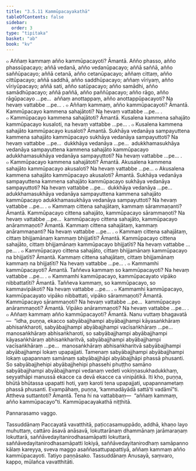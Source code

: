 ```yaml
---
title: "3.5.11 Kammūpacayakathā"
tableOfContents: false
sidebar:
  order: 3
type: "tipitaka"
basket: "ab"
book: "kv"
---
```



<DynamicBreadcrumb />

<Division number="737" book="kv" bookNo="32" page="377">

<Paragraph number="2332" book="kv">
๐ Aññaṃ kammaṃ añño kammūpacayoti? Āmantā. Añño phasso, añño phassūpacayo; aññā vedanā, añño vedanūpacayo; aññā saññā, añño saññūpacayo; aññā cetanā, añño cetanūpacayo; aññaṃ cittaṃ, añño cittūpacayo; aññā saddhā, añño saddhūpacayo; aññaṃ vīriyaṃ, añño vīriyūpacayo; aññā sati, añño satūpacayo; añño samādhi, añño samādhūpacayo; aññā paññā, añño paññūpacayo; añño rāgo, añño rāgūpacayo …pe…  aññaṃ anottappaṃ, añño anottappūpacayoti? Na hevaṃ vattabbe …pe… .
</Paragraph>

</Division>
<Division number="738" book="kv" bookNo="32" page="378">

<Paragraph number="2333" book="kv">
๐ Aññaṃ kammaṃ, añño kammūpacayoti? Āmantā. Kammūpacayo kammena sahajātoti? Na hevaṃ vattabbe …pe… .
</Paragraph>

<Paragraph number="2334" book="kv">
๐ Kammūpacayo kammena sahajātoti? Āmantā. Kusalena kammena sahajāto kammūpacayo kusaloti, na hevaṃ vattabbe …pe… .
</Paragraph>

<Paragraph number="2335" book="kv">
๐ Kusalena kammena sahajāto kammūpacayo kusaloti? Āmantā. Sukhāya vedanāya sampayuttena kammena sahajāto kammūpacayo sukhāya vedanāya sampayuttoti? Na hevaṃ vattabbe …pe…  dukkhāya vedanāya …pe…  adukkhamasukhāya vedanāya sampayuttena kammena sahajāto kammūpacayo adukkhamasukhāya vedanāya sampayuttoti? Na hevaṃ vattabbe …pe… .
</Paragraph>

</Division>
<Division number="739" book="kv" bookNo="32" page="378">

<Paragraph number="2336" book="kv">
๐ Kammūpacayo kammena sahajātoti? Āmantā. Akusalena kammena sahajāto kammūpacayo akusaloti? Na hevaṃ vattabbe …pe…
</Paragraph>

<Paragraph number="2337" book="kv">
๐ Akusalena kammena sahajāto kammūpacayo akusaloti? Āmantā. Sukhāya vedanāya sampayuttena kammena sahajāto kammūpacayo sukhāya vedanāya sampayuttoti? Na hevaṃ vattabbe …pe…  dukkhāya vedanāya …pe…  adukkhamasukhāya vedanāya sampayuttena kammena sahajāto kammūpacayo adukkhamasukhāya vedanāya sampayuttoti? Na hevaṃ vattabbe …pe… .
</Paragraph>

</Division>
<Division number="740" book="kv" bookNo="32" page="378">

<Paragraph number="2338" book="kv">
๐ Kammaṃ cittena sahajātaṃ, kammaṃ sārammaṇanti? Āmantā. Kammūpacayo cittena sahajāto, kammūpacayo sārammaṇoti? Na hevaṃ vattabbe …pe…  kammūpacayo cittena sahajāto, kammūpacayo anārammaṇoti? Āmantā. Kammaṃ cittena sahajātaṃ, kammaṃ anārammaṇanti? Na hevaṃ vattabbe …pe… .
</Paragraph>

<Paragraph number="2339" book="kv">
๐ Kammaṃ cittena sahajātaṃ, cittaṃ bhijjamānaṃ kammaṃ bhijjatīti? Āmantā. Kammūpacayo cittena sahajāto, cittaṃ bhijjamānaṃ kammūpacayo bhijjatīti? Na hevaṃ vattabbe …pe… .
</Paragraph>

<Paragraph number="2340" book="kv">
๐ Kammūpacayo cittena sahajāto, cittaṃ bhijjamānaṃ kammūpacayo na bhijjatīti? Āmantā. Kammaṃ cittena sahajātaṃ, cittaṃ bhijjamānaṃ kammaṃ na bhijjatīti? Na hevaṃ vattabbe …pe… .
</Paragraph>

</Division>
<Division number="741" book="kv" bookNo="32" page="379">

<Paragraph number="2341" book="kv">
๐ Kammamhi kammūpacayoti? Āmantā. Taññeva kammaṃ so kammūpacayoti? Na hevaṃ vattabbe …pe… .
</Paragraph>

<Paragraph number="2342" book="kv">
๐ Kammamhi kammūpacayo, kammūpacayato vipāko nibbattatīti? Āmantā. Taññeva kammaṃ, so kammūpacayo, so kammavipākoti? Na hevaṃ vattabbe …pe… .
</Paragraph>

<Paragraph number="2343" book="kv">
๐ Kammamhi kammūpacayo, kammūpacayato vipāko nibbattati, vipāko sārammaṇoti? Āmantā. Kammūpacayo sārammaṇoti? Na hevaṃ vattabbe …pe…  kammūpacayo anārammaṇoti? Āmantā. Vipāko anārammaṇoti? Na hevaṃ vattabbe …pe… .
</Paragraph>

</Division>
<Division number="742" book="kv" bookNo="32" page="379">

<Paragraph number="2344" book="kv">
๐ Aññaṃ kammaṃ añño kammūpacayoti? Āmantā. Nanu vuttaṃ bhagavatā—  “idha, puṇṇa, ekacco sabyābajjhampi abyābajjhampi kāyasaṅkhāraṃ abhisaṅkharoti, sabyābajjhampi abyābajjhampi vacīsaṅkhāraṃ …pe…  manosaṅkhāraṃ abhisaṅkharoti, so sabyābajjhampi abyābajjhampi kāyasaṅkhāraṃ abhisaṅkharitvā, sabyābajjhampi abyābajjhampi vacīsaṅkhāraṃ …pe…  manosaṅkhāraṃ abhisaṅkharitvā sabyābajjhampi abyābajjhampi lokaṃ upapajjati. Tamenaṃ sabyābajjhampi abyābajjhampi lokaṃ upapannaṃ samānaṃ sabyābajjhāpi abyābajjhāpi phassā phusanti. So sabyābajjhehipi abyābajjhehipi phassehi phuṭṭho samāno sabyābajjhampi abyābajjhampi vedanaṃ vedeti vokiṇṇasukhadukkhaṃ, seyyathāpi manussā ekacce ca devā ekacce ca vinipātikā. Iti kho, puṇṇa, bhūtā bhūtassa upapatti hoti, yaṃ karoti tena upapajjati, upapannametaṃ phassā phusanti. Evampāhaṃ, puṇṇa, ‘kammadāyādā sattā’ti vadāmī”ti. Attheva suttantoti? Āmantā. Tena hi na vattabbaṃ—  “aññaṃ kammaṃ, añño kammūpacayo”ti.

</Paragraph>
</Division>

<Paragraph number="2345" type="center" book="kv">
Kammūpacayakathā niṭṭhitā.

  
Pannarasamo vaggo.



</Paragraph>

<Paragraph number="2346" type="center" book="kv">
Tassuddānaṃ


</Paragraph>

<Paragraph number="2347" book="kv">
Paccayatā vavatthitā, paṭiccasamuppādo, addhā, khaṇo layo muhuttaṃ, cattāro āsavā anāsavā, lokuttarānaṃ dhammānaṃ jarāmaraṇaṃ lokuttarā, saññāvedayitanirodhasamāpatti lokuttarā, saññāvedayitanirodhasamāpatti lokiyā, saññāvedayitanirodhaṃ samāpanno kālaṃ kareyya, sveva maggo asaññasattupapattiyā, aññaṃ kammaṃ añño kammūpacayoti.

</Paragraph>

<Paragraph number="2348" type="center" book="kv">
Tatiyo paṇṇāsako.



</Paragraph>

<Paragraph number="2349" type="center" book="kv">
Tassuddānaṃ


</Paragraph>

<Paragraph number="2350" type="center" book="kv">
Anusayā, saṃvaro, kappo, mūlañca vavatthitāti.
</Paragraph>
